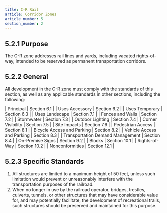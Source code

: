 ```yaml
---
title: C-R Rail
article: Corridor Zones
article_number: 5
section_number: 2
---
```


## 5.2.1 Purpose

The C-R zone addresses rail lines and yards, including vacated rights-of-way, intended to be reserved as permanent transportation corridors.

## 5.2.2 General

All development in the C-R zone must comply with the standards of this section, as well as any applicable standards in other sections, including the following:

| Principal | Section 6.1 |
| Uses Accessory | Section 6.2 |
| Uses Temporary | Section 6.3 |
| Uses Landscape | Section 7.1 |
| Fences and Walls | Section 7.2 |
| Stormwater | Section 7.3 |
| Outdoor Lighting | Section 7.4 |
| Corner Visibility | Section 7.5 |
| Site Impacts | Section 7.6 |
| Pedestrian Access | Section 8.1 |
| Bicycle Access and Parking | Section 8.2 |
| Vehicle Access and Parking | Section 8.3 |
| Transportation Demand Management | Section 8.4 |
| On-Premise Signs | Section 9.2 |
| Blocks | Section 10.1 |
| Rights-of-Way | Section 10.2 |
| Nonconformities | Section 12.1 |

## 5.2.3 Specific Standards

1. All structures are limited to a maximum height of 50 feet, unless such limitation would prevent or unreasonably interfere with the transportation purposes of the railroad.
2. When no longer in use by the railroad operator, bridges, trestles, culverts, tunnels, or other structures that may have considerable value for, and may potentially facilitate, the development of recreational trails, such structures should be preserved and maintained for this purpose.
